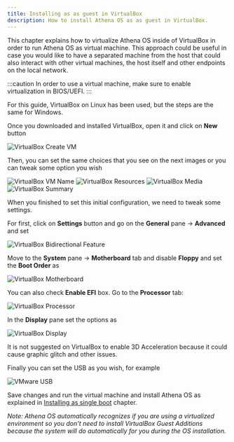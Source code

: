 ```yaml
---
title: Installing as as guest in VirtualBox
description: How to install Athena OS as as guest in VirtualBox.
---
```


This chapter explains how to virtualize Athena OS inside of VirtualBox in order to run Athena OS as virtual machine. This approach could be useful in case you would like to have a separated machine from the host that could also interact with other virtual machines, the host itself and other endpoints on the local network.

:::caution
In order to use a virtual machine, make sure to enable virtualization in BIOS/UEFI.
:::

For this guide, VirtualBox on Linux has been used, but the steps are the same for Windows.

Once you downloaded and installed VirtualBox, open it and click on **New** button

![VirtualBox Create VM](@assets/images/vbox-create.png)

Then, you can set the same choices that you see on the next images or you can tweak some option you wish

![VirtualBox VM Name](@assets/images/vbox-vmname.png)
![VirtualBox Resources](@assets/images/vbox-resources.png)
![VirtualBox Media](@assets/images/vbox-media.png)
![VirtualBox Summary](@assets/images/vbox-summary.png)

When you finished to set this initial configuration, we need to tweak some settings.

For first, click on **Settings** button and go on the **General** pane -> **Advanced** and set

![VirtualBox Bidirectional Feature](@assets/images/vbox-bidirectional.png)


Move to the **System** pane -> **Motherboard** tab and disable **Floppy** and set the **Boot Order** as

![VirtualBox Motherboard](@assets/images/vbox-motherboard.png)

You can also check **Enable EFI** box. Go to the **Processor** tab:

![VirtualBox Processor](@assets/images/vbox-processor.png)

In the **Display** pane set the options as

![VirtualBox Display](@assets/images/vbox-display.png)

It is not suggested on VirtualBox to enable 3D Acceleration because it could cause graphic glitch and other issues.

Finally you can set the USB as you wish, for example

![VMware USB](@assets/images/vbox-usb.png)

Save changes and run the virtual machine and install Athena OS as explained in [Installing as single boot](/en/installation/install-single-boot/) chapter.

*Note: Athena OS automatically recognizes if you are using a virtualized environment so you don't need to install VirtualBox Guest Additions because the system will do automatically for you during the OS installation.*
